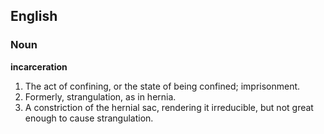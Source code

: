 ==English==

===Noun===

'''incarceration'''

#The act of confining, or the state of being confined; imprisonment.
#Formerly, strangulation, as in hernia.
#A constriction of the hernial sac, rendering it irreducible, but not great enough to cause strangulation.